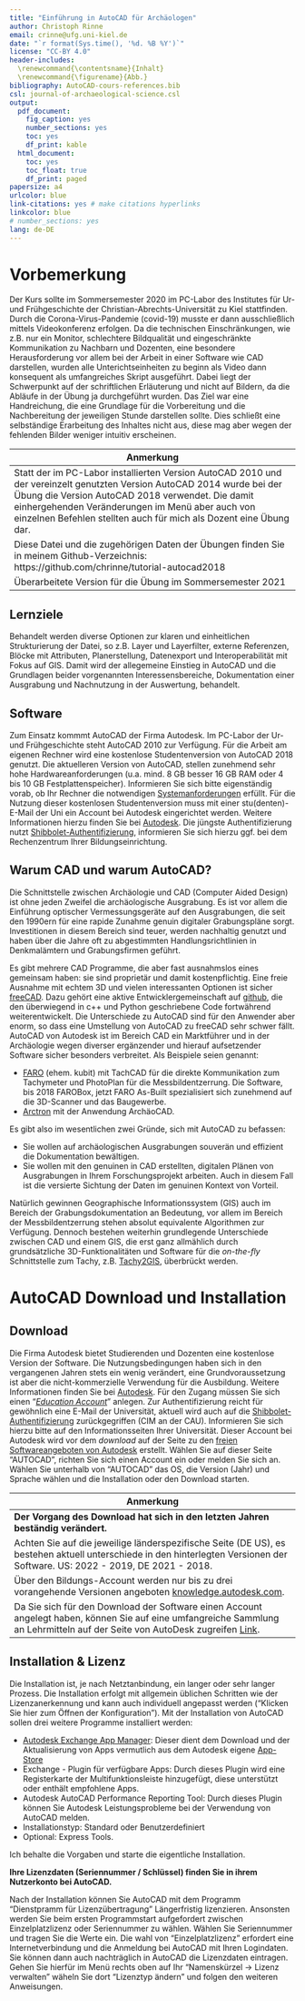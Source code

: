 ```yaml
---
title: "Einführung in AutoCAD für Archäologen"
author: Christoph Rinne
email: crinne@ufg.uni-kiel.de
date: "`r format(Sys.time(), '%d. %B %Y')`"
license: "CC-BY 4.0"
header-includes:
  \renewcommand{\contentsname}{Inhalt}
  \renewcommand{\figurename}{Abb.}
bibliography: AutoCAD-cours-references.bib
csl: journal-of-archaeological-science.csl
output:
  pdf_document:
    fig_caption: yes
    number_sections: yes
    toc: yes
    df_print: kable
  html_document:
    toc: yes
    toc_float: true
    df_print: paged
papersize: a4 
urlcolor: blue
link-citations: yes # make citations hyperlinks
linkcolor: blue
# number_sections: yes
lang: de-DE
---
```


# Vorbemerkung {-}

Der Kurs sollte im Sommersemester 2020 im PC-Labor des Institutes für Ur- und Frühgeschichte der Christian-Abrechts-Universität zu Kiel stattfinden. Durch die Corona-Virus-Pandemie (covid-19) musste er dann ausschließlich mittels Videokonferenz erfolgen. Da die technischen Einschränkungen, wie z.B. nur ein Monitor, schlechtere Bildqualität und eingeschränkte Kommunikation zu Nachbarn und Dozenten, eine besondere Herausforderung vor allem bei der Arbeit in einer Software wie CAD darstellen, wurden alle Unterichtseinheiten zu beginn als Video dann konsequent als umfangreiches Skript ausgeführt. Dabei liegt der Schwerpunkt auf der schriftlichen Erläuterung und nicht auf Bildern, da die Abläufe in der Übung ja durchgeführt wurden. Das Ziel war eine Handreichung, die eine Grundlage für die Vorbereitung und die Nachbereitung der jeweiligen Stunde darstellen sollte. Dies schließt eine selbständige Erarbeitung des Inhaltes nicht aus, diese mag aber wegen der fehlenden Bilder weniger intuitiv erscheinen.

| Anmerkung |
|----|
| Statt der im PC-Labor installierten Version AutoCAD 2010 und der vereinzelt genutzten Version AutoCAD 2014 wurde bei der Übung die Version AutoCAD 2018 verwendet. Die damit einhergehenden Veränderungen im Menü aber auch von einzelnen Befehlen stellten auch für mich als Dozent eine Übung dar.| 
| Diese Datei und die zugehörigen Daten der Übungen finden Sie in meinem Github-Verzeichnis: https://github.com/chrinne/tutorial-autocad2018 |
| Überarbeitete Version für die Übung im Sommersemester 2021 |

## Lernziele

Behandelt werden diverse Optionen zur klaren und einheitlichen Strukturierung der Datei, so z.B. Layer und Layerfilter, externe Referenzen, Blöcke mit Attributen, Planerstellung, Datenexport und Interoperabilität mit Fokus auf GIS. Damit wird der allegemeine Einstieg in AutoCAD und die Grundlagen beider vorgenannten Interessensbereiche, Dokumentation einer Ausgrabung und Nachnutzung in der Auswertung, behandelt.

## Software

Zum Einsatz kommmt AutoCAD der Firma Autodesk. Im PC-Labor der Ur- und Frühgeschichte steht AutoCAD 2010 zur Verfügung. Für die Arbeit am eigenen Rechner wird eine kostenlose Studentenversion von AutoCAD 2018 genutzt. Die aktuelleren Version von AutoCAD, stellen zunehmend sehr hohe Hardwareanforderungen (u.a. mind. 8 GB besser 16 GB RAM oder 4 bis 10 GB Festplattenspeicher). Informieren Sie sich bitte eigenständig vorab, ob Ihr Rechner die notwendigen [Systemanforderungen](https://knowledge.autodesk.com/de/support/autocad/troubleshooting/caas/sfdcarticles/sfdcarticles/DEU/System-requirements-for-AutoCAD.html) erfüllt. Für die Nutzung dieser kostenlosen Studentenversion muss mit einer stu(denten)-E-Mail der Uni ein Account bei Autodesk eingerichtet werden. Weitere Informationen hierzu finden Sie bei [Autodesk](https://knowledge.autodesk.com/de/customer-service/account-management/education-program/free-education-access). Die jüngste Authentifizierung nutzt [Shibbolet-Authentifizierung](https://de.wikipedia.org/wiki/Shibboleth), informieren Sie sich hierzu ggf. bei dem Rechenzentrum Ihrer Bildungseinrichtung.

## Warum CAD und warum AutoCAD?

Die Schnittstelle zwischen Archäologie und CAD (Computer Aided Design) ist ohne jeden Zweifel die archäologische Ausgrabung. Es ist vor allem die Einführung optischer Vermessungsgeräte auf den Ausgrabungen, die seit den 1990ern für eine rapide Zunahme genuin digitaler Grabungspläne sorgt. Investitionen in diesem Bereich sind teuer, werden nachhaltig genutzt und haben über die Jahre oft zu abgestimmten Handlungsrichtlinien  in Denkmalämtern und Grabungsfirmen geführt.

Es gibt mehrere CAD Programme, die aber fast ausnahmslos eines gemeinsam haben: sie sind proprietär und damit kostenpflichtig. Eine freie Ausnahme mit echtem 3D und vielen interessanten Optionen ist sicher [freeCAD](https://www.freecadweb.org/). Dazu gehört eine aktive Entwicklergemeinschaft auf [github](https://github.com/FreeCAD), die den überwiegend in c++ und Python geschriebene Code fortwährend weiterentwickelt. Die Unterschiede zu AutoCAD sind für den Anwender aber enorm, so dass eine Umstellung  von AutoCAD zu freeCAD sehr schwer fällt. AutoCAD von Autodesk ist im Bereich CAD ein Marktführer und in der Archäologie wegen diverser ergänzender und hierauf aufsetzender Software sicher besonders verbreitet. Als Beispiele seien genannt:

- [FARO](https://www.faro.com/) (ehem. kubit) mit TachCAD für die direkte Kommunikation zum Tachymeter und PhotoPlan für die Messbildentzerrung. Die Software, bis 2018 FAROBox, jetzt FARO As-Built spezialisiert sich zunehmend auf die 3D-Scanner und das Baugewerbe.
- [Arctron](https://www.arctron.de) mit der Anwendung ArchäoCAD.

Es gibt also im wesentlichen zwei Gründe, sich mit AutoCAD zu befassen:

- Sie wollen auf archäologischen Ausgrabungen souverän und effizient die Dokumentation bewältigen.
- Sie wollen mit den genuinen in CAD erstellten, digitalen Plänen von Ausgrabungen in Ihrem Forschungsprojekt arbeiten. Auch in diesem Fall ist die versierte Sichtung der Daten im genuinen Kontext von Vorteil.

Natürlich gewinnen Geographische Informationssystem (GIS) auch im Bereich der Grabungsdokumentation an Bedeutung, vor allem im Bereich der Messbildentzerrung stehen absolut equivalente Algorithmen zur Verfügung. Dennoch bestehen weiterhin grundlegende Unterschiede zwischen CAD und einem GIS, die erst ganz allmählich durch grundsätzliche 3D-Funktionalitäten und Software für die *on-the-fly* Schnittstelle zum Tachy, z.B. [Tachy2GIS](https://github.com/Archaeological-Museum-Hamburg/Tachy2GIS), überbrückt werden.

# AutoCAD Download und Installation

## Download

Die Firma Autodesk bietet Studierenden und Dozenten eine kostenlose Version der Software. Die Nutzungsbedingungen haben sich in den vergangenen Jahren stets ein wenig verändert, eine Grundvoraussetzung ist aber die nicht-kommerzielle Verwendung für die Ausbildung. Weitere Informationen finden Sie bei [Autodesk](https://knowledge.autodesk.com/de/customer-service/account-management/education-program/free-education-access). Für den Zugang müssen Sie sich einen "[*Education Account*](https://knowledge.autodesk.com/de/customer-service/account-management/education-program/create-education-account/create-account-students-educators)" anlegen. Zur Authentifizierung reicht für gewöhnlich eine E-Mail der Universität, aktuell wird auch auf die [Shibbolet-Authentifizierung](https://de.wikipedia.org/wiki/Shibboleth) zurückgegriffen (CIM an der CAU). Informieren Sie sich hierzu bitte auf den Informationsseiten Ihrer Universität. Dieser Account bei Autodesk wird vor dem *download* auf der Seite zu den [freien Softwareangeboten von Autodesk](https://www.autodesk.de/education/edu-software/overview?sorting=featured&page=1) erstellt. Wählen Sie auf dieser Seite "AUTOCAD", richten Sie sich einen Account ein oder melden Sie sich an. Wählen Sie unterhalb von "AUTOCAD" das OS, die Version (Jahr) und Sprache wählen und die Installation oder den Download starten.

| Anmerkung |
|----|
| **Der Vorgang des Download hat sich in den letzten Jahren beständig verändert.** |
| Achten Sie auf die jeweilige länderspezifische Seite (DE US), es bestehen aktuell unterschiede in den hinterlegten Versionen der Software. US: 2022 - 2019, DE 2021 - 2018. |
| Über den Bildungs-Account werden nur bis zu drei vorangehende Versionen angeboten [knowledge.autodesk.com](https://knowledge.autodesk.com/customer-service/account-management/users-software/previous-versions/request-previous-version-license). |
| Da Sie sich für den Download der Software einen Account angelegt haben, können Sie auf eine umfangreiche Sammlung an Lehrmitteln auf der Seite von AutoDesk zugreifen [Link]( https://knowledge.autodesk.com/de).|

## Installation & Lizenz

Die Installation ist, je nach Netztanbindung, ein langer oder sehr langer Prozess. 
Die Installation erfolgt mit allgemein üblichen Schritten wie der Lizenzanerkennung und kann auch individuell angepasst werden ("Klicken Sie hier zum Öffnen der Konfiguration"). Mit der Installation von AutoCAD sollen drei weitere Programme installiert werden:

- [Autodesk Exchange App Manager](http://download.autodesk.com/us/exchange/appmanager/AppManager_HELP_ENU.html): Dieser dient dem Download und der Aktualisierung von Apps vermutlich aus dem Autodesk eigene [App-Store](https://apps.autodesk.com/en)
- Exchange - Plugin für verfügbare Apps: Durch dieses Plugin wird eine Registerkarte der Multifunktionsleiste hinzugefügt, diese unterstützt oder enthält empfohlene Apps. 
- Autodesk AutoCAD Performance Reporting Tool: Durch dieses Plugin können Sie Autodesk Leistungsprobleme bei der Verwendung von AutoCAD melden.
- Installationstyp: Standard oder Benutzerdefiniert
- Optional: Express Tools.

Ich behalte die Vorgaben und starte die eigentliche Installation.

 **Ihre Lizenzdaten (Seriennummer / Schlüssel) finden Sie in ihrem Nutzerkonto bei AutoCAD.**
 
Nach der Installation können Sie AutoCAD mit dem Programm "Dienstpramm  für Lizenzübertragung" Längerfristig lizenzieren. Ansonsten werden Sie beim ersten Programmstart aufgefordert zwischen Einzelplatzlizenz oder Seriennummer zu wählen. Wählen Sie Seriennummer und tragen Sie die Werte ein. Die wahl von "Einzelplatzlizenz" erfordert eine Internetverbindung und die Anmeldung bei AutoCAD mit Ihren Logindaten. Sie können dann auch nachträglich in AutoCAD die Lizenzdaten eintragen. Gehen Sie hierfür im Menü rechts oben auf Ihr "Namenskürzel -> Lizenz verwalten" wäheln Sie dort "Lizenztyp ändern" und folgen den weiteren Anweisungen. 
